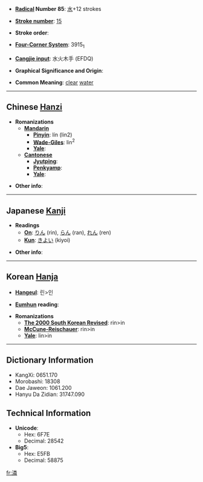 * '''[[Wiktionary:Chinese radical index| Radical]] Number 85''': [[Wiktionary:Chinese radical index 水|水]]+12 strokes

* '''[[Wiktionary:Chinese total strokes index|Stroke number]]''': [[Wiktionary:Chinese total strokes index 15|15]]

* '''Stroke order''': 

* '''[[Wiktionary:Chinese four corner index|Four-Corner System]]''': 3915<sub>1</sub>

* '''[[Wiktionary:Chinese Cangjie index|Cangjie input]]''': 水火木手 (EFDQ)

* '''Graphical Significance and Origin''': 

* '''Common Meaning''': [[clear]] [[water]]

----

== Chinese [[Hanzi]] ==

* '''Romanizations'''
** '''[[Mandarin]]'''
*** '''[[Pinyin]]''': lín (lin2)
*** '''[[Wade-Giles]]''': lin<sup>2</sup>
*** '''[[Yale]]''': 
** '''[[Cantonese]]'''
*** '''[[Jyutping]]''':
*** '''[[Penkyamp]]''': 
*** '''[[Yale]]''': 

* '''Other info''': 

----

== Japanese [[Kanji]] ==

* '''Readings'''
** '''[[On]]''': [[りん]] (rin), [[らん]] (ran), [[れん]] (ren)
** '''[[Kun]]''': [[きよい]] (kiyoi)

* '''Other info''':  

----

== Korean [[Hanja]] ==

* '''[[Hangeul]]''': 린>인

* '''[[Eumhun]] reading''': 

* '''Romanizations'''
** '''[[The 2000 South Korean Revised Romanization|The 2000 South Korean Revised]]''': rin>in
** '''[[McCune-Reischauer]]''': rin>in
** '''[[Yale]]''': lin>in

----

== Dictionary Information ==

* KangXi: 0651.170
* Morobashi: 18308
* Dae Jaweon: 1061.200
* Hanyu Da Zidian: 31747.090

== Technical Information ==

* '''Unicode''':
** Hex: 6F7E
** Decimal: 28542
* '''Big5''':
** Hex: E5FB
** Decimal: 58875

[[fr:潾]]